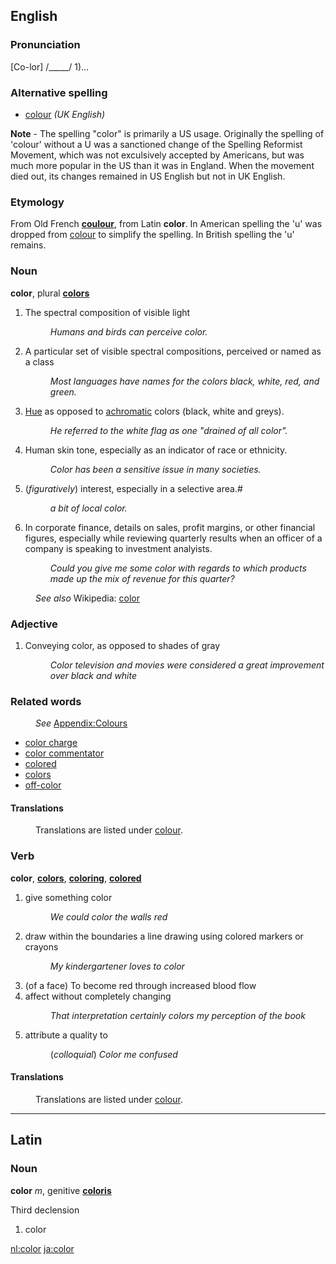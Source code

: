 {{UndecidedBeer}}
==English==
===Pronunciation===
[Co-lor] /_____/
1)...

=== Alternative spelling===
*[[colour]] ''(UK English)''
'''Note''' - The spelling "color" is primarily a US usage.  Originally the spelling of 'colour' without a U was a sanctioned change of the Spelling Reformist Movement, which was not exculsively accepted by Americans, but was much more popular in the US than it was in England. When the movement died out, its changes remained in US English but not in UK English.  

=== Etymology ===
From Old French '''[[coulour]]''', from Latin '''color'''.  In American spelling the 'u' was dropped from [[colour]] to simplify the spelling. In British spelling the 'u' remains.

=== Noun ===
'''color''', plural '''[[colors]]'''

# The spectral composition of visible light
#: ''Humans and birds can perceive color.''
#  A particular set of visible spectral compositions, perceived or named as a class
#: ''Most languages have names for the colors black, white, red, and green.'' 
# [[Hue]] as opposed to [[achromatic]] colors (black, white and greys).
#: ''He referred to the white flag as one "drained of all color".''
# Human skin tone, especially as an indicator of race or ethnicity.
#: ''Color has been a sensitive issue in many societies.''
# (''figuratively'') interest, especially in a selective area.#
#: ''a bit of local color.''
# In corporate finance, details on sales, profit margins, or other financial figures, especially while reviewing quarterly results when an officer of a company is speaking to investment analyists.
#: ''Could you give me some color with regards to which products made up the mix of revenue for this quarter?''

:''See also'' Wikipedia: [[w:color|color]]

=== Adjective ===

# Conveying color, as opposed to shades of gray
#: ''Color television and movies were considered a great improvement over black and white''

=== Related words ===
:''See'' [[Wiktionary_Appendix:Colours|Appendix:Colours]]
* [[color charge]]
* [[color commentator]]
* [[colored]]
* [[colors]]
* [[off-color]]

==== Translations ====
:Translations are listed under [[colour]].

=== Verb ===
'''color''', '''[[colors]]''', '''[[coloring]]''', '''[[colored]]'''

# give something color
#: ''We could color the walls red''
# draw within the boundaries a line drawing using colored markers or crayons
#: ''My kindergartener loves to color''
# (of a face) To become red through increased blood flow
# affect without completely changing
#: ''That interpretation certainly colors my perception of the book''
# attribute a quality to
#: (''colloquial'') ''Color me confused''

==== Translations ====
:Translations are listed under [[colour]].

----
==Latin==
===Noun===
'''color''' ''m'', genitive '''[[coloris]]'''

Third declension

# color

[[nl:color]]
[[ja:color]]